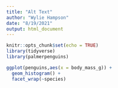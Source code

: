 ```yaml
---
title: "Alt Text"
author: "Wylie Hampson"
date: "8/19/2021"
output: html_document
---
```


```r
knitr::opts_chunk$set(echo = TRUE)
library(tidyverse)
library(palmerpenguins)
```

```r
ggplot(penguins,aes(x = body_mass_g)) +
  geom_histogram() +
  facet_wrap(~species)
```

